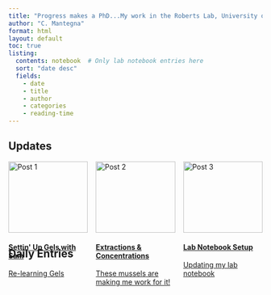```yaml
---
title: "Progress makes a PhD...My work in the Roberts Lab, University of Washington"
author: "C. Mantegna"
format: html
layout: default
toc: true
listing:
  contents: notebook  # Only lab notebook entries here
  sort: "date desc"
  fields: 
    - date
    - title
    - author
    - categories
    - reading-time
---
```


## Updates
```{=html}
<div class="card-grid" style="display: flex; gap: 1rem; flex-wrap: wrap;">

  <div class="card" style="flex: 1;">
    <a href="posts/post20240828.qmd"> 
      <img src="images/mussel.png" alt="Post 1" style="width:100%"/>
      <div>
        <h4><b>Settin' Up Gels with Sam</b></h4>
        <p>Re-learning Gels</p>
      </div>
    </a>
  </div>

  <div class="card" style="flex: 1;">
    <a href="posts/post20240829.qmd"> 
      <img src="images/mussel.png" alt="Post 2" style="width:100%"/>
      <div>
        <h4><b>Extractions & Concentrations</b></h4>
        <p>These mussels are making me work for it!</p>
      </div>
    </a>
  </div>

  <div class="card" style="flex: 1;">
    <a href="posts/post20240830.qmd"> 
      <img src="images/mussel.png" alt="Post 3" style="width:100%"/>
      <div>
        <h4><b>Lab Notebook Setup</b></h4>
        <p>Updating my lab notebook</p>
      </div>
    </a>
  </div>

</div>
```

## Daily Entries

<!-- The listing feature will automatically generate the list of posts -->
